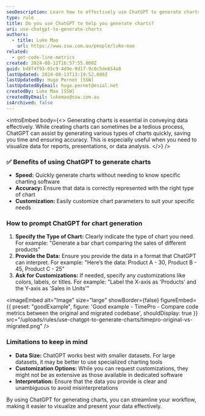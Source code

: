 ```yaml
---
seoDescription: Learn how to effectively use ChatGPT to generate charts for your reports, presentations, and data analysis needs.
type: rule
title: Do you use ChatGPT to help you generate charts?
uri: use-chatgpt-to-generate-charts
authors:
  - title: Luke Mao
    url: https://www.ssw.com.au/people/luke-mao
related:
  - get-code-line-metrics
created: 2024-08-12T16:57:55.000Z
guid: b48f4f93-65c9-4d9e-9d17-9c0c5de654a8
lastUpdated: 2024-08-13T13:19:52.000Z
lastUpdatedBy: Hugo Pernet [SSW]
lastUpdatedByEmail: hugo.pernet@esial.net
createdBy: Luke Mao [SSW]
createdByEmail: lukemao@ssw.com.au
isArchived: false
---
```


<introEmbed
  body={<>
Generating charts is essential in conveying data effectively. While creating charts can sometimes be a tedious process, ChatGPT can assist by generating various types of charts quickly, saving you time and ensuring accuracy. This is especially useful when you need to visualize data for reports, presentations, or data analysis.
  </>}
/>
### ✅ Benefits of using ChatGPT to generate charts

* **Speed:** Quickly generate charts without needing to know specific charting software
* **Accuracy:** Ensure that data is correctly represented with the right type of chart
* **Customization:** Easily customize chart parameters to suit your specific needs

### How to prompt ChatGPT for chart generation

1. **Specify the Type of Chart:** Clearly indicate the type of chart you need. For example: "Generate a bar chart comparing the sales of different products"
2. **Provide the Data:** Ensure you provide the data in a format that ChatGPT can interpret. For example: "Here’s the data: Product A - 30, Product B - 45, Product C - 25"
3. **Ask for Customizations:** If needed, specify any customizations like colors, labels, or titles. For example: "Label the X-axis as 'Products' and the Y-axis as 'Sales in Units'"

<imageEmbed
  alt="Image"
  size="large"
  showBorder={false}
  figureEmbed={{
    preset: "goodExample",
    figure: 'Good example - TimePro - Compare code metrics between the original and migrated codebase',
    shouldDisplay: true
  }}
  src="/uploads/rules/use-chatgpt-to-generate-charts/timepro-original-vs-migrated.png"
/>

### Limitations to keep in mind

* **Data Size:** ChatGPT works best with smaller datasets. For large datasets, it may be better to use specialized charting tools
* **Customization Options:** While you can request customizations, they might not be as extensive as those available in dedicated software
* **Interpretation:** Ensure that the data you provide is clear and unambiguous to avoid misinterpretations

By using ChatGPT for generating charts, you can streamline your workflow, making it easier to visualize and present your data effectively.
